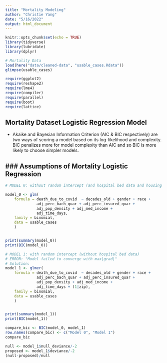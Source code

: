 ```yaml
---
title: "Mortality Modeling"
author: "Christie Yang"
date: "5/16/2022"
output: html_document
---
```


```r
knitr::opts_chunk$set(echo = TRUE)
library(tidyverse)
library(lubridate)
library(dplyr)

# Mortality Data
load(here("data/cleaned-data", "usable_cases.Rdata"))
glimpse(usable_cases)

require(ggplot2)
require(reshape2)
require(lme4)
require(compiler)
require(parallel)
require(boot)
require(lattice)
```

## Mortality Dataset Logistic Regression Model  

- Akaike and Bayesian Information Criterion (AIC & BIC respectively) are two ways of scoring a model based on its log-likelihood and complexity. BIC penalizes more for model complexity than AIC and so BIC is more likely to choose simpler models.  

### Assumptions of Mortality Logistic Regression  
- 

```r
# MODEL 0: without random intercept (and hospital bed data and housing data)

model_0 <- glm(
    formula = death_due_to_covid  ~ decades_old + gender + race + 
              adj_perc_bach_quar + adj_perc_insured_quar +
              adj_pop_density + adj_med_income +
              adj_time_days,
    family = binomial, 
    data = usable_cases
    )


print(summary(model_0))
print(BIC(model_0))
```


```r
# MODEL 1: with random intercept (without hospital bed data)
# ERROR: "Model failed to converge with max|grad|"
# Solution: 
model_1 <- glmer(
    formula = death_due_to_covid  ~ decades_old + gender + race + 
              adj_perc_bach_quar + adj_perc_insured_quar +
              adj_pop_density + adj_med_income +
              adj_time_days + (1|zip),
    family = binomial, 
    data = usable_cases
    )


print(summary(model_1))
print(BIC(model_1))
```
```r
compare_bic <- BIC(model_0, model_1) 
row.names(compare_bic) <- c("Model 0", "Model 1")
compare_bic

null <- model_1$null_deviance/-2
proposed <- model_1$deviance/-2
(null-proposed)/null
```


